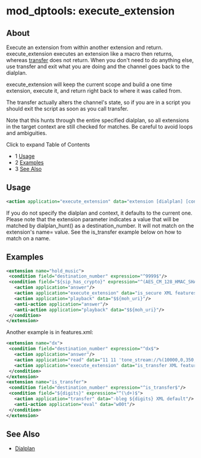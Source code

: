 
# mod_dptools: execute_extension 

 

## About

  
Execute an extension from within another extension and return. execute\_extension executes an extension like a macro then returns, whereas [transfer](../mod_dptools_1970333.mdx#-c) does not return. When you don't need to do anything else, use transfer and exit what you are doing and the channel goes back to the dialplan.

  
execute\_extension will keep the current scope and build a one time extension, execute it, and return right back to where it was called from.

The transfer actually alters the channel's state, so if you are in a script you should exit the script as soon as you call transfer.

Note that this hunts through the entire specified dialplan, so all extensions in the target context are still checked for matches. Be careful to avoid loops and ambiguities.

Click to expand Table of Contents

* 1 [Usage](#-freeswitch--mod_dptools-execute_extension-)
* 2 [Examples](#-freeswitch--mod_dptools-execute_extension-)
* 3 [See Also](#-freeswitch--mod_dptools-execute_extension-)

## Usage

```xml
<action application="execute_extension" data="extension [dialplan] [context]"/>
```

If you do not specify the dialplan and context, it defaults to the current one. Please note that the extension parameter indicates a value that will be matched by dialplan\_hunt() as a destination\_number. It will not match on the extension's name= value. See the is\_transfer example below on how to match on a name.

## Examples

```xml
<extension name="hold_music">
 <condition field="destination_number" expression="^9999$"/>
 <condition field="${sip_has_crypto}" expression="^(AES_CM_128_HMAC_SHA1_32|AES_CM_128_HMAC_SHA1_80)$">
   <action application="answer"/>
   <action application="execute_extension" data="is_secure XML features"/>
   <action application="playback" data="$${moh_uri}"/>
   <anti-action application="answer"/>
   <anti-action application="playback" data="$${moh_uri}"/>
 </condition>
</extension>
```

Another example is in features.xml:

```xml
<extension name="dx">
 <condition field="destination_number" expression="^dx$">
   <action application="answer"/>
   <action application="read" data="11 11 'tone_stream://%(10000,0,350,440)' digits 5000 #"/>
   <action application="execute_extension" data="is_transfer XML features"/>
 </condition>
</extension>
<extension name="is_transfer">
 <condition field="destination_number" expression="^is_transfer$"/>
 <condition field="${digits}" expression="^(\d+)$">
   <action application="transfer" data="-bleg ${digits} XML default"/>
   <anti-action application="eval" data="w00t"/>
 </condition>
</extension>
```

## See Also

* [Dialplan](../../Dialplan/index.mdx#0-about)


